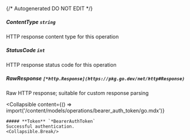 {/* Autogenerated DO NOT EDIT  */}

##### **ContentType** `string`
HTTP response content type for this operation

##### **StatusCode** `int`
HTTP response status code for this operation

##### **RawResponse** `[*http.Response](https://pkg.go.dev/net/http#Response)`
Raw HTTP response; suitable for custom response parsing

<Collapsible
    content={() => import('/content/models/operations/bearer_auth_token/go.mdx')}
>
    ##### **Token** `*BearerAuthToken`
    Successful authentication.
    <Collapsible.Break/>
</Collapsible>

